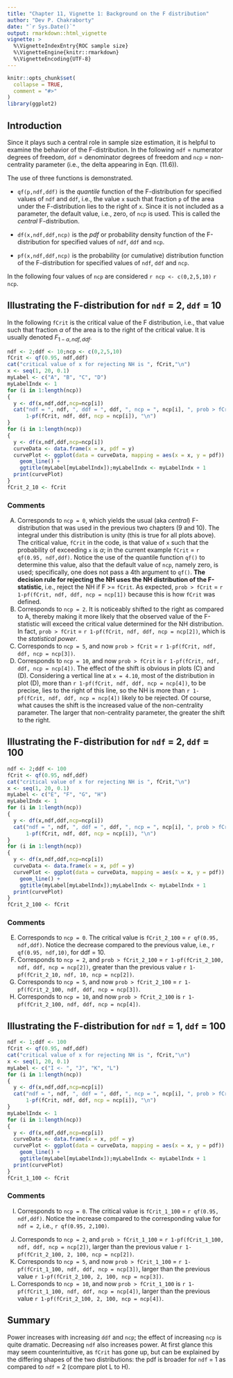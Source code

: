 ```yaml
---
title: "Chapter 11, Vignette 1: Background on the F distribution"
author: "Dev P. Chakraborty"
date: "`r Sys.Date()`"
output: rmarkdown::html_vignette
vignette: >
  %\VignetteIndexEntry{ROC sample size}
  %\VignetteEngine{knitr::rmarkdown}
  %\VignetteEncoding{UTF-8}
---
```


```r
knitr::opts_chunk$set(
  collapse = TRUE,
  comment = "#>"
)
library(ggplot2)
```

## Introduction
Since it plays such a central role in sample size estimation, it is helpful to examine the behavior of the F-distribution. In the following `ndf` = numerator degrees of freedom, `ddf` = denominator degrees of freedom and `ncp` = non-centrality parameter (i.e., the delta appearing in Eqn. (11.6)). 

The use of three functions is demonstrated. 

* `qf(p,ndf,ddf)` is the *quantile* function of the F-distribution for specified values of `ndf` and `ddf`, i.e., the value `x` such that fraction `p` of the area under the F-distribution lies to the right of `x`. Since it is not included as a parameter, the default value, i.e., zero, of `ncp` is used. This is called the *central* F-distribution. 

* `df(x,ndf,ddf,ncp)` is the *pdf* or probability density function of the F-distribution for specified values of `ndf`, `ddf` and `ncp`. 

* `pf(x,ndf,ddf,ncp)` is the probability (or cumulative) distribution function of the F-distribution for specified values of `ndf`, `ddf` and `ncp`.

In the following four values of `ncp` are considered `r ncp <- c(0,2,5,10)` `r ncp`. 

## Illustrating the F-distribution for `ndf` = 2, `ddf` = 10
In the following `fCrit` is the critical value of the F distribution, i.e., that value such that fraction $\alpha$ of the area is to the right of the critical value. It is usually denoted ${{F}_{1-\alpha ,ndf,ddf}}$.

```r
ndf <- 2;ddf <- 10;ncp <- c(0,2,5,10)
fCrit <- qf(0.95, ndf,ddf)
cat("critical value of x for rejecting NH is ", fCrit,"\n")
x <- seq(1, 20, 0.1)
myLabel <- c("A", "B", "C", "D")
myLabelIndx <- 1
for (i in 1:length(ncp))
{
  y <- df(x,ndf,ddf,ncp=ncp[i])
  cat("ndf = ", ndf, ", ddf = ", ddf, ", ncp = ", ncp[i], ", prob > fCrit = ", 
      1-pf(fCrit, ndf, ddf, ncp = ncp[i]), "\n")
}  
for (i in 1:length(ncp))
{
  y <- df(x,ndf,ddf,ncp=ncp[i])
  curveData <- data.frame(x = x, pdf = y)
  curvePlot <- ggplot(data = curveData, mapping = aes(x = x, y = pdf)) + 
    geom_line() +
    ggtitle(myLabel[myLabelIndx]);myLabelIndx <- myLabelIndx + 1
  print(curvePlot)
}
fCrit_2_10 <- fCrit
```             

### Comments

(A) Corresponds to `ncp = 0`, which yields the usual (aka *central*) F-distribution that was used in the previous two chapters (9 and 10). The integral under this distribution is unity (this is true for all plots above). The critical value, `fCrit` in the code, is that value of `x` such that the probability of exceeding `x` is $\alpha$; in the current example `fCrit` = `r qf(0.95, ndf,ddf)`. Notice the use of the quantile function `qf()` to determine this value, also that the default value of `ncp`, namely zero, is used; specifically, one does not pass a 4th argument to `qf()`. **The decision rule for rejecting the NH uses the NH distribution of the F-statistic**, i.e., reject the NH if F >= `fCrit`. As expected, `prob > fCrit` = `r 1-pf(fCrit, ndf, ddf, ncp = ncp[1])` because this is how `fCrit` was defined. 
(B) Corresponds to `ncp = 2`. It is noticeably shifted to the right as compared to A, thereby making it more likely that the observed value of the F-statistic will exceed the critical value determined for the NH distribution. In fact, `prob > fCrit` = `r 1-pf(fCrit, ndf, ddf, ncp = ncp[2])`, which is the *statistical power*. 
(C) Corresponds to `ncp = 5`, and now `prob > fCrit` = `r 1-pf(fCrit, ndf, ddf, ncp = ncp[3])`. 
(D) Corresponds to `ncp = 10`, and now `prob > fCrit` is  `r 1-pf(fCrit, ndf, ddf, ncp = ncp[4])`. 
The effect of the shift is obvious in plots (C) and (D). Considering a vertical line at `x = 4.10`, most of the distribution in plot (D), more than `r 1-pf(fCrit, ndf, ddf, ncp = ncp[4])`, to be precise, lies to the right of this line, so the NH is more than `r 1-pf(fCrit, ndf, ddf, ncp = ncp[4])` likely to be rejected. Of course, what causes the shift is the increased value of the non-centrality parameter. The larger that non-centrality parameter, the greater the shift to the right.

## Illustrating the F-distribution for `ndf` = 2, `ddf` = 100

```r
ndf <- 2;ddf <- 100
fCrit <- qf(0.95, ndf,ddf)
cat("critical value of x for rejecting NH is ", fCrit,"\n")
x <- seq(1, 20, 0.1)
myLabel <- c("E", "F", "G", "H")
myLabelIndx <- 1
for (i in 1:length(ncp))
{
  y <- df(x,ndf,ddf,ncp=ncp[i])
  cat("ndf = ", ndf, ", ddf = ", ddf, ", ncp = ", ncp[i], ", prob > fCrit = ", 
      1-pf(fCrit, ndf, ddf, ncp = ncp[i]), "\n")
}  
for (i in 1:length(ncp))
{
  y <- df(x,ndf,ddf,ncp=ncp[i])
  curveData <- data.frame(x = x, pdf = y)
  curvePlot <- ggplot(data = curveData, mapping = aes(x = x, y = pdf)) + 
    geom_line() +
    ggtitle(myLabel[myLabelIndx]);myLabelIndx <- myLabelIndx + 1
  print(curvePlot)
}
fCrit_2_100 <- fCrit
```             

### Comments

(E) Corresponds to `ncp = 0`. The critical value is `fCrit_2_100` = `r qf(0.95, ndf,ddf)`. Notice the decrease compared to the previous value, i.e., `r qf(0.95, ndf,10)`, for ddf = 10. 
(F) Corresponds to `ncp = 2`, and `prob > fCrit_2_100` = `r 1-pf(fCrit_2_100, ndf, ddf, ncp = ncp[2])`, greater than the previous value `r 1-pf(fCrit_2_10, ndf, 10, ncp = ncp[2])`. 
(G) Corresponds to `ncp = 5`, and now `prob > fCrit_2_100` = `r 1-pf(fCrit_2_100, ndf, ddf, ncp = ncp[3])`. 
(H) Corresponds to `ncp = 10`, and now `prob > fCrit_2_100` is  `r 1-pf(fCrit_2_100, ndf, ddf, ncp = ncp[4])`. 

## Illustrating the F-distribution for `ndf` = 1, `ddf` = 100

```r
ndf <- 1;ddf <- 100
fCrit <- qf(0.95, ndf,ddf)
cat("critical value of x for rejecting NH is ", fCrit,"\n")
x <- seq(1, 20, 0.1)
myLabel <- c("I <- ", "J", "K", "L")
for (i in 1:length(ncp))
{
  y <- df(x,ndf,ddf,ncp=ncp[i])
  cat("ndf = ", ndf, ", ddf = ", ddf, ", ncp = ", ncp[i], ", prob > fCrit = ", 
      1-pf(fCrit, ndf, ddf, ncp = ncp[i]), "\n")
}  
myLabelIndx <- 1
for (i in 1:length(ncp))
{
  y <- df(x,ndf,ddf,ncp=ncp[i])
  curveData <- data.frame(x = x, pdf = y)
  curvePlot <- ggplot(data = curveData, mapping = aes(x = x, y = pdf)) + 
    geom_line() +
    ggtitle(myLabel[myLabelIndx]);myLabelIndx <- myLabelIndx + 1
  print(curvePlot)
}
fCrit_1_100 <- fCrit
```             

### Comments

(I) Corresponds to `ncp = 0`. The critical value is `fCrit_1_100` = `r qf(0.95, ndf,ddf)`. Notice the increase compared to the corresponding value for `ndf = 2`, i.e., `r qf(0.95, 2,100)`.
(J) Corresponds to `ncp = 2`, and `prob > fCrit_1_100` = `r 1-pf(fCrit_1_100, ndf, ddf, ncp = ncp[2])`, larger than the previous value `r 1-pf(fCrit_2_100, 2, 100, ncp = ncp[2])`. 
(K) Corresponds to `ncp = 5`, and now `prob > fCrit_1_100` = `r 1-pf(fCrit_1_100, ndf, ddf, ncp = ncp[3])`, larger than the previous value `r 1-pf(fCrit_2_100, 2, 100, ncp = ncp[3])`. 
(L) Corresponds to `ncp = 10`, and now `prob > fCrit_1_100` is  `r 1-pf(fCrit_1_100, ndf, ddf, ncp = ncp[4])`, larger than the previous value `r 1-pf(fCrit_2_100, 2, 100, ncp = ncp[4])`. 

## Summary
Power increases with increasing `ddf` and `ncp`; the effect of increasing `ncp` is quite dramatic. Decreasing `ndf` also increases power. At first glance this may seem counterintuitive, as `fCrit` has gone up, but can be explained by the differing shapes of the two distributions: the pdf is broader for `ndf` = 1 as compared to `ndf` = 2 (compare plot L to H). 
